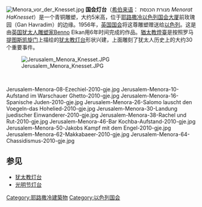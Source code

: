 [[Image:Menora_vor_der_Knesset.jpg|right]]
'''国会灯台'''（[[希伯来语|希伯来语]]： מנורת הכנסת ''Menorat HaKnesset''）是一个青铜雕塑，大约5米高，位于[[耶路撒冷|耶路撒冷]][[以色列国会|以色列国会大厦]]前玫瑰园（Gan Havradim）的边缘。1956年，[[英国国会|英国国会]]将这尊雕塑赠送给[[以色列|以色列]]。这是由[[英国|英国]][[犹太人|犹太人]][[雕塑家|雕塑家]]Benno Elkan用6年时间完成的作品。[[猶太教燈臺|猶太教燈臺]]是按照罗马[[提图斯凯旋门|提图斯凯旋门]]上描绘的[[犹太教灯台|犹太教灯台]]形状兴建，上面雕刻了犹太人历史上的大约30个重要事件。

[[Image:Jerusalem_Menora_Knesset.JPG|thumb]]

<br><gallery class=center caption="国会灯台">
Jerusalem-Menora-08-Ezechiel-2010-gje.jpg
Jerusalem-Menora-10-Aufstand im Warschauer Ghetto-2010-gje.jpg
Jerusalem-Menora-16-Spanische Juden-2010-gje.jpg
Jerusalem-Menora-26-Salomo lauscht den Voegeln-das Hohelied-2010-gje.jpg
Jerusalem-Menora-30-Landung juedischer Einwanderer-2010-gje.jpg
Jerusalem-Menora-38-Rachel und Rut-2010-gje.jpg
Jerusalem-Menora-46-Bar Kochba-Aufstand-2010-gje.jpg
Jerusalem-Menora-50-Jakobs Kampf mit dem Engel-2010-gje.jpg
Jerusalem-Menora-62-Makkabaeer-2010-gje.jpg
Jerusalem-Menora-64-Chassidismus-2010-gje.jpg
</gallery>

==参见==
* [[犹太教灯台|犹太教灯台]]
* [[光明节灯台|光明节灯台]]

{{commons|Category:Knesset Menorah}}

{{Israel-stub}}

{{coord|31.7783|N|35.2051|E|display=title|type:landmark_region:IL}}

[[Category:耶路撒冷建築物|Category:耶路撒冷建築物]]
[[Category:以色列国会|Category:以色列国会]]